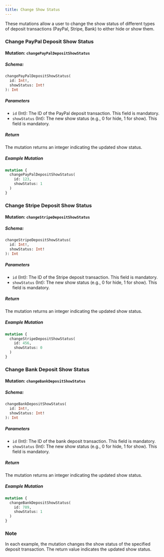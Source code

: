 ```yaml
---
title: Change Show Status
---
```



These mutations allow a user to change the show status of different types of deposit transactions (PayPal, Stripe, Bank) to either hide or show them.

### Change PayPal Deposit Show Status

#### Mutation: `changePayPalDepositShowStatus`

##### Schema:
```graphql
changePayPalDepositShowStatus(
  id: Int!,
  showStatus: Int!
): Int
```

##### Parameters

- `id` (Int): The ID of the PayPal deposit transaction. This field is mandatory.
- `showStatus` (Int): The new show status (e.g., 0 for hide, 1 for show). This field is mandatory.

##### Return

The mutation returns an integer indicating the updated show status.

##### Example Mutation

```graphql
mutation {
  changePayPalDepositShowStatus(
    id: 123,
    showStatus: 1
  )
}
```

### Change Stripe Deposit Show Status

#### Mutation: `changeStripeDepositShowStatus`

##### Schema:
```graphql
changeStripeDepositShowStatus(
  id: Int!,
  showStatus: Int!
): Int
```

##### Parameters

- `id` (Int): The ID of the Stripe deposit transaction. This field is mandatory.
- `showStatus` (Int): The new show status (e.g., 0 for hide, 1 for show). This field is mandatory.

##### Return

The mutation returns an integer indicating the updated show status.

##### Example Mutation

```graphql
mutation {
  changeStripeDepositShowStatus(
    id: 456,
    showStatus: 0
  )
}
```

### Change Bank Deposit Show Status

#### Mutation: `changeBankDepositShowStatus`

##### Schema:
```graphql
changeBankDepositShowStatus(
  id: Int!,
  showStatus: Int!
): Int
```

##### Parameters

- `id` (Int): The ID of the bank deposit transaction. This field is mandatory.
- `showStatus` (Int): The new show status (e.g., 0 for hide, 1 for show). This field is mandatory.

##### Return

The mutation returns an integer indicating the updated show status.

##### Example Mutation

```graphql
mutation {
  changeBankDepositShowStatus(
    id: 789,
    showStatus: 1
  )
}
```

### Note

In each example, the mutation changes the show status of the specified deposit transaction. The return value indicates the updated show status.